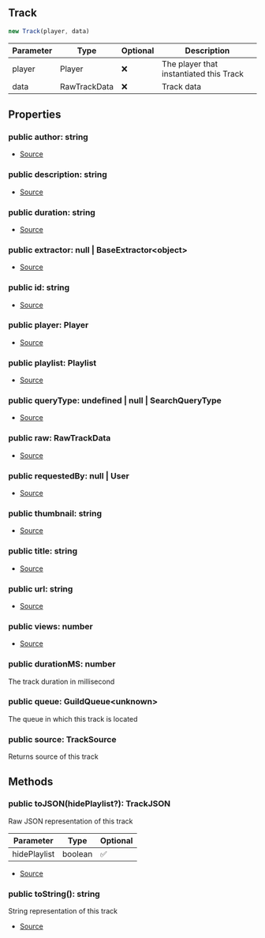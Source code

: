 ## Track


```typescript
new Track(player, data)
```
| Parameter | Type | Optional | Description |
| ----------- | ----------- | ----------- | ----------- |
| player | Player | ❌ | The player that instantiated this Track |
| data | RawTrackData | ❌ | Track data |


## Properties
### public author: string
- [Source](https://github.com/Androz2091/discord-player/blob/451214b/packages/discord-player/src/Structures/Track.ts#L14)
### public description: string
- [Source](https://github.com/Androz2091/discord-player/blob/451214b/packages/discord-player/src/Structures/Track.ts#L13)
### public duration: string
- [Source](https://github.com/Androz2091/discord-player/blob/451214b/packages/discord-player/src/Structures/Track.ts#L17)
### public extractor: null \| BaseExtractor\<object>
- [Source](https://github.com/Androz2091/discord-player/blob/451214b/packages/discord-player/src/Structures/Track.ts#L25)
### public id: string
- [Source](https://github.com/Androz2091/discord-player/blob/451214b/packages/discord-player/src/Structures/Track.ts#L26)
### public player: Player
- [Source](https://github.com/Androz2091/discord-player/blob/451214b/packages/discord-player/src/Structures/Track.ts#L11)
### public playlist: Playlist
- [Source](https://github.com/Androz2091/discord-player/blob/451214b/packages/discord-player/src/Structures/Track.ts#L20)
### public queryType: undefined \| null \| SearchQueryType
- [Source](https://github.com/Androz2091/discord-player/blob/451214b/packages/discord-player/src/Structures/Track.ts#L21)
### public raw: RawTrackData
- [Source](https://github.com/Androz2091/discord-player/blob/451214b/packages/discord-player/src/Structures/Track.ts#L22)
### public requestedBy: null \| User
- [Source](https://github.com/Androz2091/discord-player/blob/451214b/packages/discord-player/src/Structures/Track.ts#L19)
### public thumbnail: string
- [Source](https://github.com/Androz2091/discord-player/blob/451214b/packages/discord-player/src/Structures/Track.ts#L16)
### public title: string
- [Source](https://github.com/Androz2091/discord-player/blob/451214b/packages/discord-player/src/Structures/Track.ts#L12)
### public url: string
- [Source](https://github.com/Androz2091/discord-player/blob/451214b/packages/discord-player/src/Structures/Track.ts#L15)
### public views: number
- [Source](https://github.com/Androz2091/discord-player/blob/451214b/packages/discord-player/src/Structures/Track.ts#L18)
### public durationMS: number
The track duration in millisecond
### public queue: GuildQueue\<unknown>
The queue in which this track is located
### public source: TrackSource
Returns source of this track

## Methods
### public toJSON(hidePlaylist?): TrackJSON
Raw JSON representation of this track



| Parameter | Type | Optional |
| ----------- | ----------- | ----------- |
| hidePlaylist | boolean | ✅ |


- [Source](https://github.com/Androz2091/discord-player/blob/451214b/packages/discord-player/src/Structures/Track.ts#L177)
### public toString(): string
String representation of this track



- [Source](https://github.com/Androz2091/discord-player/blob/451214b/packages/discord-player/src/Structures/Track.ts#L169)